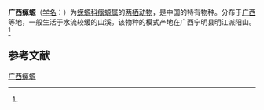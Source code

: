 {{Speciesbox
| name = 广西瘰螈
| status = 
| status_system = 
| image = 
| genus = Paramesotriton
| species = guanxiensis
| authority = (Huang,Tang et Tang, 1983)<ref name='id4827'>{{cite web| url =http://www.bioinfo.cn/db05/BjdwSpecies.php?action=view&id=4827| title =广西瘰螈| work =《中国动物物种编目数据库》| publisher =中国科学院微生物研究所| author =中国科学院动物研究所| accessdate =2009-04-11| deadurl =yes| archiveurl =https://web.archive.org/web/20131203122335/http://www.bioinfo.cn/db05/BjdwSpecies.php?action=view| archivedate =2013-12-03}}</ref>
}}

'''广西瘰螈'''（[[学名|学名]]：{{lang|la|''Paramesotriton guanxiensis''}}）为[[蝾螈科|蝾螈科]][[瘰螈属|瘰螈属]]的[[两栖动物|两栖动物]]，是中国的特有物种。分布于[[广西|广西]]等地，一般生活于水流较缓的山溪。该物种的模式产地在广西宁明县明江派阳山。<ref name='id4827'/>

== 参考文献 ==
{{reflist}}

{{Wikispecies|Paramesotriton guanxiensis}}
{{Taxonbar|from=Q2274314}}

[[Category:瘰螈属|广西瘰螈]]


{{amphibian-stub}}